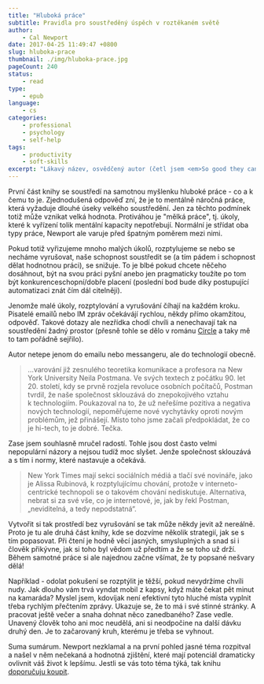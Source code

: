```yaml
---
title: "Hluboká práce"
subtitle: Pravidla pro soustředěný úspěch v roztěkaném světě
author:
    - Cal Newport
date: 2017-04-25 11:49:47 +0800
slug: hluboka-prace
thumbnail: ./img/hluboka-prace.jpg
pageCount: 240
status:
    - read
type:
    - epub
language:
    - cs
categories:
    - professional
    - psychology
    - self-help
tags:
    - productivity
    - soft-skills
excerpt: "Lákavý název, osvědčený autor (četl jsem <em>So good they can't ignore you</em> a byla perfektní), oblíbené vydavatelství. Navíc ve slevě za půlku. Kdo by odolal! Ale ouha&hellip; Při četbě mi přišlo, že autor káže naprosto jasné a elementární věci. V hlavě se mi honilo: &bdquo;To je přece jasný, že se musím soustředit, když chci udělat rozumnou práci...&ldquo;. Ale ouha. Po dočtení a za běžného provozu jsem si začal naplno uvědomovat, že těmi neduhy trpím.&hellip; Naštěstí teď ale vím, co s tím."
---
```


První část knihy se soustředí na samotnou myšlenku hluboké práce - co a k čemu to je. Zjednodušená odpověď zní, že je to mentálně náročná práce, která vyžaduje dlouhé úseky velkého soustředění. Jen za těchto podmínek totiž může vznikat velká hodnota. Protiváhou je "mělká práce", tj. úkoly, které k vyřízení tolik mentální kapacity nepotřebují. Normální je střídat oba typy práce, Newport ale varuje před špatným poměrem mezi nimi.

Pokud totiž vyřizujeme mnoho malých úkolů, rozptylujeme se nebo se necháme vyrušovat, naše schopnost soustředit se (a tím pádem i schopnost dělat hodnotnou práci), se snižuje. To je blbé pokud chcete něčeho dosáhnout, být na svou práci pyšní anebo jen pragmaticky toužíte po tom být konkurenceschopní/dobře placení (poslední bod bude díky postupující automatizaci znát čím dál citelněji).

Jenomže malé úkoly, rozptylování a vyrušování číhají na každém kroku. Pisatelé emailů nebo IM zpráv očekávájí rychlou, někdy přímo okamžitou, odpověď. Takové dotazy ale nezřídka chodí chvíli a nenechavají tak na soustředění žadný prostor (přesně tohle se dělo v románu [Circle](http://jenahajek.com/knihy/the-circle/) a taky mě to tam pořádně sejřilo).

Autor netepe jenom do emailu nebo messangeru, ale do technologií obecně.

> &hellip;varování již zesnulého teoretika komunikace a profesora na New York University Neila Postmana. Ve svých textech z počátku 90. let 20. století, kdy se prvně rozjela revoluce osobních počítačů, Postman tvrdil, že naše společnost sklouzává do znepokojivého vztahu k technologiím. Poukazoval na to, že už neřešíme pozitiva a negativa nových technologií, nepoměřujeme nové vychytávky oproti novým problémům, jež přinášejí. Místo toho jsme začali předpokládat, že co je hi-tech, to je dobré. Tečka.

Zase jsem souhlasně mručel radostí. Tohle jsou dost často velmi nepopulární názory a nejsou tudíž moc slyšet. Jenže společnost sklouzává a s tím i normy, které nastavuje a očekává.

> New York Times mají sekci sociálních médiá a tlačí své novináře, jako je Alissa Rubinová, k rozptylujícímu chování, protože v interneto-centrické technopoli se o takovém chování nediskutuje. Alternativa, nebrat si za své vše, co je internetové, je, jak by řekl Postman, &bdquo;neviditelná, a tedy nepodstatná&ldquo;.

Vytvořit si tak prostředí bez vyrušování se tak může někdy jevit až nereálně. Proto je tu ale druhá část knihy, kde se dozvíme několik strategií, jak se s tím popasovat. Při čtení je hodně věcí jasných, smysluplných a snad si i člověk přikývne, jak si toho byl vědom už předtím a že se toho už drží. Během samotné práce si ale najednou začne všímat, že ty popsané nešvary dělá!

Například - odolat pokušení se rozptýlit je těžší, pokud nevydržíme chvíli nudy. Jak dlouho vám trvá vyndat mobil z kapsy, když máte čekat pět minut na kamaráda? Myslel jsem, kdovíjak není efektivní tyto hluché místa vyplnit třeba rychlým přečtením zprávy. Ukazuje se, že to má i své stinné stránky. A pracovat ještě večer a snaha dohnat něco zanedbaného? Zase vedle. Unavený člověk toho ani moc neudělá, ani si neodpočine na další dávku druhý den. Je to začarovaný kruh, kterému je třeba se vyhnout.

Suma sumárum. Newport nezklamal a na první pohled jasné téma rozpitval a našel v něm nečekaná a hodnotná zjištění, které mají potenciál dramaticky ovlivnit váš život k lepšímu. Jestli se vás toto téma týká, tak knihu <a href="https://www.melvil.cz/kniha-hluboka-prace/" target="_blank" title="kniha na melvil.cz">doporučuju koupit</a>.
